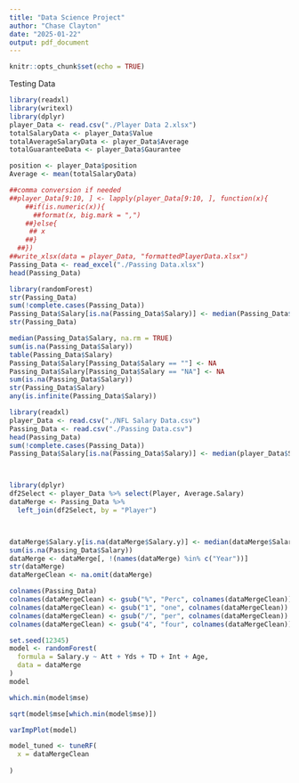 ```yaml
---
title: "Data Science Project"
author: "Chase Clayton"
date: "2025-01-22"
output: pdf_document
---
```


```r
knitr::opts_chunk$set(echo = TRUE)
```

Testing Data

```r
library(readxl)
library(writexl)
library(dplyr)
player_Data <- read.csv("./Player Data 2.xlsx")
totalSalaryData <- player_Data$Value
totalAverageSalaryData <- player_Data$Average
totalGuaranteeData <- player_Data$Gaurantee

position <- player_Data$position
Average <- mean(totalSalaryData)

##comma conversion if needed
##player_Data[9:10, ] <- lapply(player_Data[9:10, ], function(x){
    ##if(is.numeric(x)){
      ##format(x, big.mark = ",")
    ##}else{
     ## x
    ##}
  ##})
##write_xlsx(data = player_Data, "formattedPlayerData.xlsx")
Passing_Data <- read_excel("./Passing Data.xlsx")
head(Passing_Data)

```

```r
library(randomForest)
str(Passing_Data)
sum(!complete.cases(Passing_Data))
Passing_Data$Salary[is.na(Passing_Data$Salary)] <- median(Passing_Data$Salary, na.rm = TRUE)
str(Passing_Data)
```

```r
median(Passing_Data$Salary, na.rm = TRUE)
sum(is.na(Passing_Data$Salary)) 
table(Passing_Data$Salary)
Passing_Data$Salary[Passing_Data$Salary == ""] <- NA
Passing_Data$Salary[Passing_Data$Salary == "NA"] <- NA
sum(is.na(Passing_Data$Salary)) 
str(Passing_Data$Salary)
any(is.infinite(Passing_Data$Salary))
```

```r
library(readxl)
player_Data <- read.csv("./NFL Salary Data.csv")
Passing_Data <- read.csv("./Passing Data.csv")
head(Passing_Data)
sum(!complete.cases(Passing_Data))
Passing_Data$Salary[is.na(Passing_Data$Salary)] <- median(player_Data$Salary, na.rm = TRUE)



library(dplyr)
df2Select <- player_Data %>% select(Player, Average.Salary)
dataMerge <- Passing_Data %>%
  left_join(df2Select, by = "Player")



dataMerge$Salary.y[is.na(dataMerge$Salary.y)] <- median(dataMerge$Salary.y, na.rm = TRUE)
sum(is.na(Passing_Data$Salary)) 
dataMerge <- dataMerge[, !(names(dataMerge) %in% c("Year"))]
str(dataMerge)
dataMergeClean <- na.omit(dataMerge)

colnames(Passing_Data)
colnames(dataMergeClean) <- gsub("%", "Perc", colnames(dataMergeClean))
colnames(dataMergeClean) <- gsub("1", "one", colnames(dataMergeClean))
colnames(dataMergeClean) <- gsub("/", "per", colnames(dataMergeClean))
colnames(dataMergeClean) <- gsub("4", "four", colnames(dataMergeClean))

```

```r

set.seed(12345)
model <- randomForest(
  formula = Salary.y ~ Att + Yds + TD + Int + Age,
  data = dataMerge
)
model

which.min(model$mse)

sqrt(model$mse[which.min(model$mse)])

varImpPlot(model)

model_tuned <- tuneRF(
  x = dataMergeClean
  
)
```
